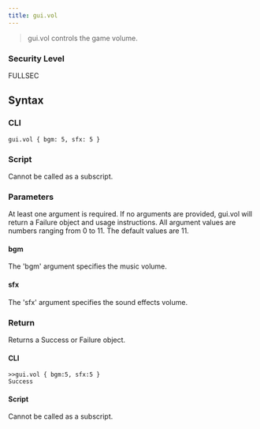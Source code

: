```yaml
---
title: gui.vol
---
```


> gui.vol controls the game volume.

### Security Level

FULLSEC

## Syntax

### CLI

```
gui.vol { bgm: 5, sfx: 5 }
```

### Script

Cannot be called as a subscript.

### Parameters

At least one argument is required. If no arguments are provided, gui.vol will return a Failure object and usage instructions. All argument values are numbers ranging from 0 to 11. The default values are 11.

#### bgm

The 'bgm' argument specifies the music volume.

#### sfx

The 'sfx' argument specifies the sound effects volume.

### Return

Returns a Success or Failure object.

#### CLI

```
>>gui.vol { bgm:5, sfx:5 }
Success
```

#### Script

Cannot be called as a subscript.

